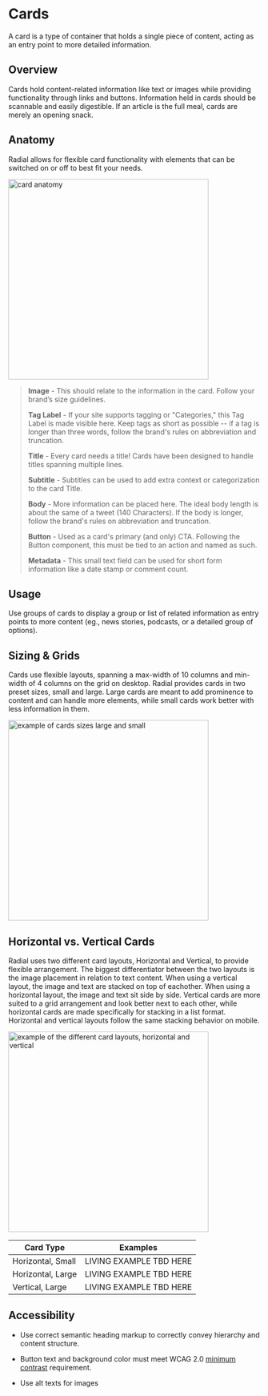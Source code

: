 
<Meta title="Components/Molecules/Cards" />

# Cards

A card is a type of container that holds a single piece of content, acting as an entry point to more detailed information.


## Overview

Cards hold content-related information like text or images while providing functionality through links and buttons. Information held in cards should be scannable and easily digestible. If an article is the full meal, cards are merely an opening snack.

  

## Anatomy

Radial allows for flexible card functionality with elements that can be switched on or off to best fit your needs.

  

 <img alt="card anatomy" src="./images/Molecules-Cards-card-anatomy.png" width="400" />


> **Image** - This should relate to the information in the card. Follow your brand’s size guidelines.
> 
> **Tag Label** - If your site supports tagging or "Categories," this Tag Label is made visible here. Keep tags as short as possible -- if a tag is longer than three words, follow the brand's rules on abbreviation and truncation.
> 
> **Title** - Every card needs a title! Cards have been designed to handle titles spanning multiple lines.
> 
> **Subtitle** - Subtitles can be used to add extra context or categorization to the card Title. 
> 
> **Body** - More information can be placed here. The ideal body length is about the same of a tweet (140 Characters). If the body is longer, follow the brand's rules on abbreviation and truncation.
>   
> **Button** - Used as a card's primary (and only) CTA. Following the Button component, this must be tied to an action and named as such.
> 
> **Metadata** - This small text field can be used for short form information like a date stamp or comment count.

  

## Usage

Use groups of cards to display a group or list of related information as entry points to more content (eg., news stories, podcasts, or a detailed group of options).

## Sizing & Grids

Cards use flexible layouts, spanning a max-width of 10 columns and min-width of 4 columns on the grid on desktop. Radial provides cards in two preset sizes, small and large. Large cards are meant to add prominence to content and can handle more elements, while small cards work better with less information in them.

  
  
 <img alt="example of cards sizes large and small" src="./images/Molecules-Cards-sizes.png" width="400" />


## Horizontal vs. Vertical Cards

Radial uses two different card layouts, Horizontal and Vertical, to provide flexible arrangement. The biggest differentiator between the two layouts is the image placement in relation to text content. When using a vertical layout, the image and text are stacked on top of eachother. When using a horizontal layout, the image and text sit side by side. Vertical cards are more suited to a grid arrangement and look better next to each other, while horizontal cards are made specifically for stacking in a list format. Horizontal and vertical layouts follow the same stacking behavior on mobile.

  

 <img alt="example of the different card layouts, horizontal and vertical" src="./images/Molecules-Cards-layouts.png" width="400" />
 
| Card Type | Examples |
| -- | -- |
| Horizontal, Small  | LIVING EXAMPLE TBD HERE |
| Horizontal, Large  | LIVING EXAMPLE TBD HERE |
| Vertical, Large  | LIVING EXAMPLE TBD HERE |


  

## Accessibility

* Use correct semantic heading markup to correctly convey hierarchy and content structure.
    
* Button text and background color must meet WCAG 2.0 [minimum contrast](https://www.w3.org/WAI/WCAG21/Understanding/contrast-minimum.html) requirement.
    
* Use alt texts for images


